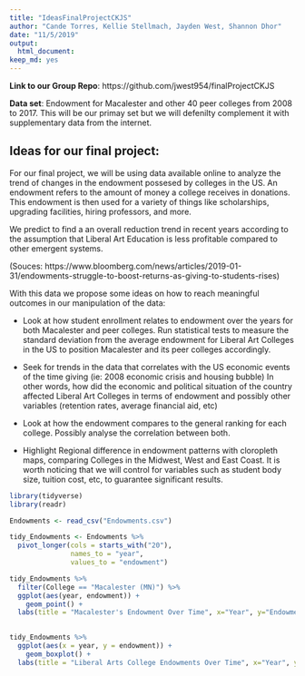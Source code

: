 ```yaml
---
title: "IdeasFinalProjectCKJS"
author: "Cande Torres, Kellie Stellmach, Jayden West, Shannon Dhor"
date: "11/5/2019"
output: 
  html_document:
keep_md: yes
---
```


__Link to our Group Repo__: https://github.com/jwest954/finalProjectCKJS

__Data set__: Endowment for Macalester and other 40 peer colleges from 2008 to 2017. This will be our primay set but we will defenilty complement it with supplementary data from the internet.

## Ideas for  our final project:

For our final project, we will be using data available online to analyze the trend of changes in the endowment possesed by colleges in the US. An endowment refers to the amount of money a college receives in donations. This endowment is then used for a variety of things like scholarships, upgrading facilities, hiring professors, and more.

We predict to find a an overall reduction trend in recent years according to the assumption that Liberal Art Education is less profitable compared to other emergent systems. 

(Souces: https://www.bloomberg.com/news/articles/2019-01-31/endowments-struggle-to-boost-returns-as-giving-to-students-rises)

With this data we propose some ideas on how to reach meaningful outcomes in our manipulation of the data:

* Look at how student enrollment relates to endowment over the years for both Macalester and peer colleges. Run statistical tests to measure the standard deviation from the average endowment for Liberal Art Colleges in the US to position Macalester and its peer colleges accordingly. 

* Seek for trends in the data that correlates with the US economic events of the time giving (ie: 2008 economic crisis and housing bubble) In other words, how did the economic and political situation of the country affected Liberal Art Colleges in terms of endowment and possibly other variables (retention rates, average financial aid, etc)

* Look at how the endowment compares to the general ranking for each college. Possibly analyse the correlation between both. 

* Highlight Regional difference in endowment patterns with cloropleth maps, comparing Colleges in the Midwest, West and East Coast. It is worth noticing that we will control for variables such as student body size, tuition cost, etc, to guarantee significant results. 


```r
library(tidyverse)
library(readr)
```

```r
Endowments <- read_csv("Endowments.csv")
```

```r
tidy_Endowments <- Endowments %>% 
  pivot_longer(cols = starts_with("20"),
               names_to = "year", 
               values_to = "endowment") 
```

```r
tidy_Endowments %>% 
  filter(College == "Macalester (MN)") %>% 
  ggplot(aes(year, endowment)) + 
    geom_point() +
  labs(title = "Macalester's Endowment Over Time", x="Year", y="Endowment (in millions)")
  
```

```r
tidy_Endowments %>% 
  ggplot(aes(x = year, y = endowment)) + 
    geom_boxplot() +
  labs(title = "Liberal Arts College Endowments Over Time", x="Year", y="Endowment (in millions)")
```





